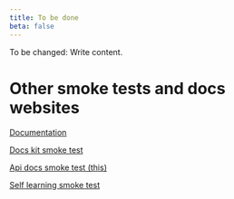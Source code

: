 ```yaml
---
title: To be done
beta: false
---
```


To be changed: Write content.

# Other smoke tests and docs websites

<Cards narrow>
  <Card>

  [Documentation](/../documentation)

  </Card>
  <Card>

  [Docs kit smoke test](/../docs-smoke-test)

  </Card>
  <Card>

  [Api docs smoke test (this)](/../api-docs-smoke-test)

  </Card>
  <Card>

  [Self learning smoke test](/../self-learning-smoke-test)

  </Card>
</Cards>
